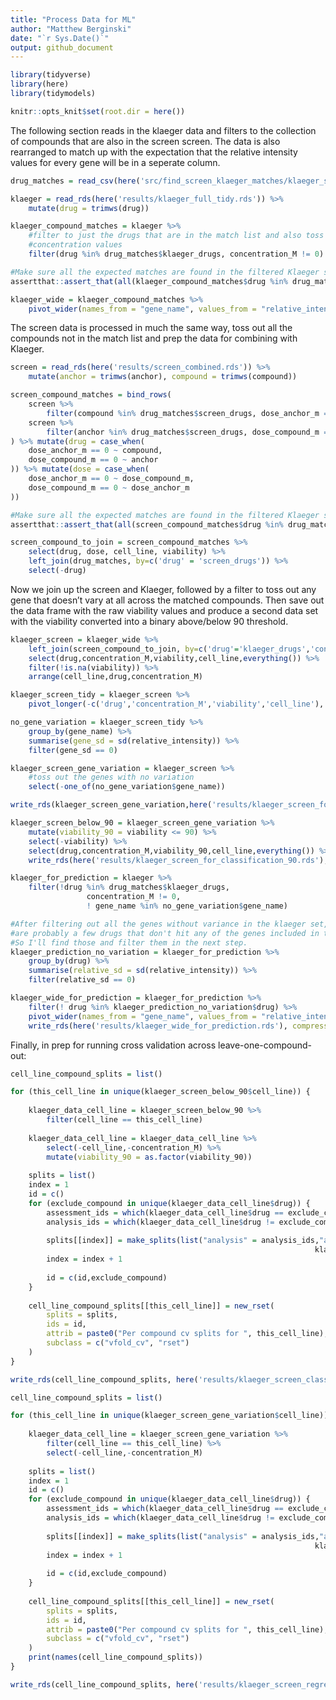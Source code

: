 ```yaml
---
title: "Process Data for ML"
author: "Matthew Berginski"
date: "`r Sys.Date()`"
output: github_document
---
```


```r
library(tidyverse)
library(here)
library(tidymodels)

knitr::opts_knit$set(root.dir = here())
```

The following section reads in the klaeger data and filters to the collection of compounds that are also in the screen screen. The data is also rearranged to match up with the expectation that the relative intensity values for every gene will be in a seperate column.

```r
drug_matches = read_csv(here('src/find_screen_klaeger_matches/klaeger_screen_drug_matches.csv'))

klaeger = read_rds(here('results/klaeger_full_tidy.rds')) %>%
	mutate(drug = trimws(drug))

klaeger_compound_matches = klaeger %>%
	#filter to just the drugs that are in the match list and also toss out the zero
	#concentration values
	filter(drug %in% drug_matches$klaeger_drugs, concentration_M != 0)

#Make sure all the expected matches are found in the filtered Klaeger set
assertthat::assert_that(all(klaeger_compound_matches$drug %in% drug_matches$klaeger_drugs))

klaeger_wide = klaeger_compound_matches %>%
	pivot_wider(names_from = "gene_name", values_from = "relative_intensity")
```

The screen data is processed in much the same way, toss out all the compounds not in the match list and prep the data for combining with Klaeger.

```r
screen = read_rds(here('results/screen_combined.rds')) %>%
	mutate(anchor = trimws(anchor), compound = trimws(compound))

screen_compound_matches = bind_rows(
	screen %>%
		filter(compound %in% drug_matches$screen_drugs, dose_anchor_m == 0, dose_compound_m != 0),
	screen %>%
		filter(anchor %in% drug_matches$screen_drugs, dose_compound_m == 0, dose_anchor_m != 0)
) %>% mutate(drug = case_when(
	dose_anchor_m == 0 ~ compound,
	dose_compound_m == 0 ~ anchor
)) %>% mutate(dose = case_when(
	dose_anchor_m == 0 ~ dose_compound_m,
	dose_compound_m == 0 ~ dose_anchor_m
))

#Make sure all the expected matches are found in the filtered Klaeger set
assertthat::assert_that(all(screen_compound_matches$drug %in% drug_matches$screen_drugs))

screen_compound_to_join = screen_compound_matches %>%
	select(drug, dose, cell_line, viability) %>%
	left_join(drug_matches, by=c('drug' = 'screen_drugs')) %>%
	select(-drug)
```
Now we join up the screen and Klaeger, followed by a filter to toss out any gene that doesn't vary at all across the matched compounds. Then save out the data frame with the raw viability values and produce a second data set with the viability converted into a binary above/below 90 threshold.

```r
klaeger_screen = klaeger_wide %>%
	left_join(screen_compound_to_join, by=c('drug'='klaeger_drugs','concentration_M'='dose')) %>%
	select(drug,concentration_M,viability,cell_line,everything()) %>%
	filter(!is.na(viability)) %>% 
	arrange(cell_line,drug,concentration_M)

klaeger_screen_tidy = klaeger_screen %>%
	pivot_longer(-c('drug','concentration_M','viability','cell_line'), names_to = "gene_name", values_to = 'relative_intensity')

no_gene_variation = klaeger_screen_tidy %>%
	group_by(gene_name) %>%
	summarise(gene_sd = sd(relative_intensity)) %>%
	filter(gene_sd == 0)

klaeger_screen_gene_variation = klaeger_screen %>%
	#toss out the genes with no variation
	select(-one_of(no_gene_variation$gene_name))

write_rds(klaeger_screen_gene_variation,here('results/klaeger_screen_for_regression.rds'), compress='gz')

klaeger_screen_below_90 = klaeger_screen_gene_variation %>%
	mutate(viability_90 = viability <= 90) %>%
	select(-viability) %>%
	select(drug,concentration_M,viability_90,cell_line,everything()) %>% 
	write_rds(here('results/klaeger_screen_for_classification_90.rds'), compress='gz')

klaeger_for_prediction = klaeger %>% 
	filter(!drug %in% drug_matches$klaeger_drugs, 
				 concentration_M != 0,
				 ! gene_name %in% no_gene_variation$gene_name)

#After filtering out all the genes without variance in the klaeger set, there
#are probably a few drugs that don't hit any of the genes included in the model.
#So I'll find those and filter them in the next step.
klaeger_prediction_no_variation = klaeger_for_prediction %>% 
	group_by(drug) %>% 
	summarise(relative_sd = sd(relative_intensity)) %>% 
	filter(relative_sd == 0)

klaeger_wide_for_prediction = klaeger_for_prediction %>%
	filter(! drug %in% klaeger_prediction_no_variation$drug) %>%
	pivot_wider(names_from = "gene_name", values_from = "relative_intensity") %>%
	write_rds(here('results/klaeger_wide_for_prediction.rds'), compress='gz')
```

Finally, in prep for running cross validation across leave-one-compound-out:

```r
cell_line_compound_splits = list()

for (this_cell_line in unique(klaeger_screen_below_90$cell_line)) {
	
	klaeger_data_cell_line = klaeger_screen_below_90 %>%
		filter(cell_line == this_cell_line)
	
	klaeger_data_cell_line = klaeger_data_cell_line %>%
		select(-cell_line,-concentration_M) %>%
		mutate(viability_90 = as.factor(viability_90))
	
	splits = list()
	index = 1
	id = c()
	for (exclude_compound in unique(klaeger_data_cell_line$drug)) {
		assessment_ids = which(klaeger_data_cell_line$drug == exclude_compound)
		analysis_ids = which(klaeger_data_cell_line$drug != exclude_compound)
		
		splits[[index]] = make_splits(list("analysis" = analysis_ids,"assessment" = assessment_ids),
																	klaeger_data_cell_line %>% select(-drug))
		index = index + 1
		
		id = c(id,exclude_compound)
	}
	
	cell_line_compound_splits[[this_cell_line]] = new_rset(
		splits = splits,
		ids = id,
		attrib = paste0("Per compound cv splits for ", this_cell_line),
		subclass = c("vfold_cv", "rset")
	)
}

write_rds(cell_line_compound_splits, here('results/klaeger_screen_classification_90_CV_split.rds'), compress = 'gz')
```

```r
cell_line_compound_splits = list()

for (this_cell_line in unique(klaeger_screen_gene_variation$cell_line)) {
	
	klaeger_data_cell_line = klaeger_screen_gene_variation %>%
		filter(cell_line == this_cell_line) %>%
		select(-cell_line,-concentration_M)
	
	splits = list()
	index = 1
	id = c()
	for (exclude_compound in unique(klaeger_data_cell_line$drug)) {
		assessment_ids = which(klaeger_data_cell_line$drug == exclude_compound)
		analysis_ids = which(klaeger_data_cell_line$drug != exclude_compound)
		
		splits[[index]] = make_splits(list("analysis" = analysis_ids,"assessment" = assessment_ids),
																	klaeger_data_cell_line %>% select(-drug))
		index = index + 1
		
		id = c(id,exclude_compound)
	}
	
	cell_line_compound_splits[[this_cell_line]] = new_rset(
		splits = splits,
		ids = id,
		attrib = paste0("Per compound cv splits for ", this_cell_line),
		subclass = c("vfold_cv", "rset")
	)
	print(names(cell_line_compound_splits))
}

write_rds(cell_line_compound_splits, here('results/klaeger_screen_regression_CV_split.rds'), compress = 'gz')
```